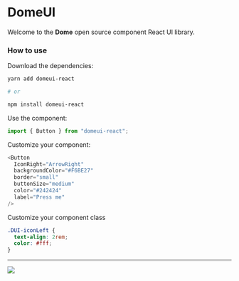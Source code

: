 
<Meta title="Presentation/Welcome" />

# DomeUI

Welcome to the **Dome** open source component React UI library.

### How to use

Download the dependencies:

```sh
yarn add domeui-react

# or

npm install domeui-react
```

Use the component:

```js
import { Button } from "domeui-react";
```

Customize your component:

```js
<Button
  IconRight="ArrowRight"
  backgroundColor="#F6BE27"
  border="small"
  buttonSize="medium"
  color="#242424"
  label="Press me"
/>
```

Customize your component class
```css
.DUI-iconLeft {
  text-align: 2rem;
  color: #fff;
}
```

---

<a href="https://github.com/Dome-UI/domeui-react" target="_blank">
  <img src="https://img.shields.io/badge/GitHub-100000?style=for-the-badge&logo=github&logoColor=white" />
</a>
